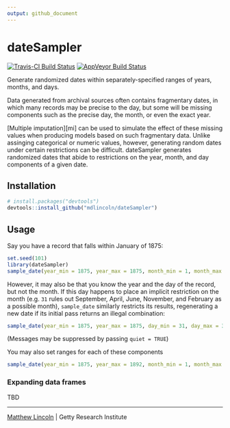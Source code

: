 ```yaml
---
output: github_document
---
```


dateSampler
===========

[![Travis-CI Build Status](https://travis-ci.org/mdlincoln/dateSampler.svg?branch=master)](https://travis-ci.org/mdlincoln/dateSampler)
[![AppVeyor Build Status](https://ci.appveyor.com/api/projects/status/github/mdlincoln/dateSampler?branch=master&svg=true)](https://ci.appveyor.com/project/mdlincoln/dateSampler)

Generate randomized dates within separately-specified ranges of years, months, and days.

Data generated from archival sources often contains fragmentary dates, in which many records may be precise to the day, but some will be missing components such as the precise day, the month, or even the exact year.

[Multiple imputation][mi] can be used to simulate the effect of these missing values when producing models based on such fragmentary data.
Unlike assinging categorical or numeric values, however, generating random dates under certain restrictions can be difficult.
dateSampler generates randomized dates that abide to restrictions on the year, month, and day components of a given date.

## Installation

```r
# install.packages("devtools")
devtools::install_github("mdlincoln/dateSampler")
```

## Usage

Say you have a record that falls within January of 1875:

```r
set.seed(101)
library(dateSampler)
sample_date(year_min = 1875, year_max = 1875, month_min = 1, month_max = 1, n = 5)
```

However, it may also be that you know the year and the day of the record, but not the month.
If this day happens to place an implicit restriction on the month (e.g. `31` rules out September, April, June, November, and February as a possible month), `sample_date` similarly restricts its results, regenerating a new date if its initial pass returns an illegal combination:

```r
sample_date(year_min = 1875, year_max = 1875, day_min = 31, day_max = 31, n = 5)
```

(Messages may be suppressed by passing `quiet = TRUE`)

You may also set ranges for each of these components

```r
sample_date(year_min = 1875, year_max = 1892, month_min = 1, month_max = 5, n = 5)
```

### Expanding data frames

TBD

---
[Matthew Lincoln](http://matthewlincoln.net) | Getty Research Institute

